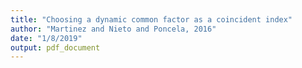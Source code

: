 ```yaml
---
title: "Choosing a dynamic common factor as a coincident index"
author: "Martinez and Nieto and Poncela, 2016"
date: "1/8/2019"
output: pdf_document
---
```


\documentclass{article}
\usepackage{pdfpages}
%\VignetteIndexEntry{author2019mypaper}

\begin{document}
\includepdf[pages=-, fitpaper=true]{mypaper.pdf}
\end{document}


```r
knitr::opts_chunk$set(
  collapse = TRUE,
  comment = "#>"
)
```

```r
library(Coinprofile)
```


